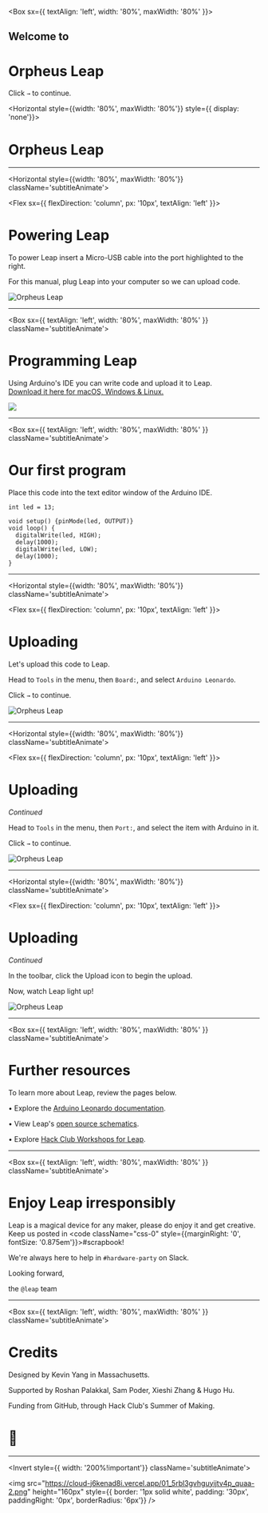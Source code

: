 

<Box sx={{ textAlign: 'left', width: '80%', maxWidth: '80%' }}>

<h2 style={{ fontSize: '2em' }} className='subtitleAnimate'>Welcome to</h2>
<h1 style={{ fontSize: '4em', width: '100%' }} className='titleAnimate'>Orpheus Leap</h1>

<p style={{ marginLeft: '0px' }} className='instructAnimate'>Click <code><span style={{ fontSize: '1.2em' }}>&rarr;</span></code> to continue.</p>

</Box>

<Horizontal style={{width: '80%', maxWidth: '80%'}} style={{ display: 'none'}}>

# Orpheus Leap

</Horizontal>

---


<Horizontal style={{width: '80%', maxWidth: '80%'}} className='subtitleAnimate'>

<Flex sx={{ flexDirection: 'column', px: '10px', textAlign: 'left' }}>

# Powering Leap

To power Leap insert a Micro-USB cable into the port highlighted to the right. 

For this manual, plug Leap into your computer so we can upload code.

</Flex>

![Orpheus Leap](https://cloud-nrozl12mx.vercel.app/0orpheus_leap_and_micro_usb.png)

</Horizontal>

---

<Box sx={{ textAlign: 'left', width: '80%', maxWidth: '80%' }} className='subtitleAnimate'>

# Programming Leap

<p style={{ width: '100%' }}>Using Arduino's IDE you can write code and upload it to Leap. 
  <br /><a href="https://www.arduino.cc/en/Main/software">Download it here for macOS, Windows & Linux.</a></p>
  <img src="https://i.imgur.com/WpXUbqJ.png" style={{boxShadow: '0px 0px 10px grey', marginTop: '15px', marginLeft: '8px', maxHeight: '400px'}} />

</Box>


---

<Box sx={{ textAlign: 'left', width: '80%', maxWidth: '80%' }} className='subtitleAnimate'>

# Our first program

<p style={{ width: '100%' }}>Place this code into the text editor window of the Arduino IDE.</p>

```
int led = 13;

void setup() {pinMode(led, OUTPUT)}
void loop() {
  digitalWrite(led, HIGH);
  delay(1000);
  digitalWrite(led, LOW);
  delay(1000);
}
```

</Box>

---

<Horizontal style={{width: '80%', maxWidth: '80%'}} className='subtitleAnimate'>

<Flex sx={{ flexDirection: 'column', px: '10px', textAlign: 'left' }}>

# Uploading

Let's upload this code to Leap.

Head to `Tools` in the menu, then `Board:`, and select `Arduino Leonardo`.

<p>Click <code><span style={{ fontSize: '1.2em' }}>&rarr;</span></code> to continue.</p>

</Flex>

![Orpheus Leap](https://cloud-1m940z9fh.vercel.app/0screenshot_2020-10-08_at_1.45.18_pm.png)

</Horizontal>

---

<Horizontal style={{width: '80%', maxWidth: '80%'}} className='subtitleAnimate'>

<Flex sx={{ flexDirection: 'column', px: '10px', textAlign: 'left' }}>

# Uploading

_Continued_

Head to `Tools` in the menu, then `Port:`, and select the item with Arduino in it.

<p>Click <code><span style={{ fontSize: '1.2em' }}>&rarr;</span></code> to continue.</p>

</Flex>

![Orpheus Leap](https://cloud-1m940z9fh.vercel.app/0screenshot_2020-10-08_at_1.45.18_pm.png)

</Horizontal>

---

<Horizontal style={{width: '80%', maxWidth: '80%'}} className='subtitleAnimate'>

<Flex sx={{ flexDirection: 'column', px: '10px', textAlign: 'left' }}>

# Uploading

_Continued_

In the toolbar, click the Upload icon to begin the upload.

Now, watch Leap light up!

</Flex>

![Orpheus Leap](https://cloud-3hf6cibsy.vercel.app/0screenshot_2020-10-08_at_1.55.43_pm.png)

</Horizontal>

---

<Box sx={{ textAlign: 'left', width: '80%', maxWidth: '80%' }} className='subtitleAnimate'>

# Further resources

To learn more about Leap, review the pages below.

• Explore the [Arduino Leonardo documentation](https://www.arduino.cc/en/Main/Arduino_BoardLeonardo#documentation).

• View Leap's [open source schematics](https://github.com/kevin200617/Orpheus-Leap-Micro).

• Explore [Hack Club Workshops for Leap](https:/workshops.hackclub.com).

</Box>

---

<Box sx={{ textAlign: 'left', width: '80%', maxWidth: '80%' }} className='subtitleAnimate'>

# Enjoy Leap irresponsibly 

Leap is a magical device for any maker, please do enjoy it and get creative. Keep us posted in <code className="css-0" style={{marginRight: '0', fontSize: '0.875em'}}>#scrapbook</code>!

We're always here to help in `#hardware-party` on Slack.

Looking forward,

the `@leap` team

</Box>

---

<Box sx={{ textAlign: 'left', width: '80%', maxWidth: '80%' }} className='subtitleAnimate'>

# Credits

Designed by Kevin Yang in Massachusetts.

<p style={{ width: '100%' }}>Supported by Roshan Palakkal, Sam Poder, Xieshi Zhang & Hugo Hu.</p>

Funding from GitHub, through Hack Club's Summer of Making.
<br />

# 🚀



</Box>

---

<Invert style={{ width: '200%!important'}} className='subtitleAnimate'>
  
<img src="https://cloud-j6kenad8i.vercel.app/01_5rbl3gvhguyijtv4p_quaa-2.png" height="160px" style={{ border: '1px solid white', padding: '30px', paddingRight: '0px', borderRadius: '6px'}} />

</Invert>